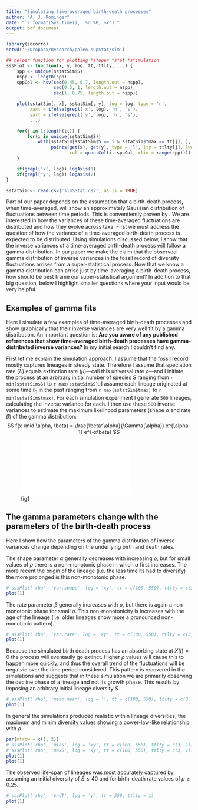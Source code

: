 ```yaml
---
title: "Simulating time-averaged birth-death processes"
author: "A. J. Rominger"
date: "`r format(Sys.time(), '%d %B, %Y')`"
output: pdf_document
---
```


```r
library(socorro)
setwd('~/Dropbox/Research/paleo_supStat/sim')

## helper function for plotting *s*uper *s*at *s*imulation
sssPlot <- function(x, y, log, tt, ttlty, ...) {
    spp <- unique(sstatSim$S)
    nspp <- length(spp)
    sppCol <- hsv(seq(0.45, 0.7, length.out = nspp),
                  seq(0.5, 1, length.out = nspp),
                  seq(1, 0.75, length.out = nspp))

    plot(sstatSim[, x], sstatSim[, y], log = log, type = 'n',
         xaxt = ifelse(grepl('x', log), 'n', 's'),
         yaxt = ifelse(grepl('y', log), 'n', 's'),
         ...)

    for(j in 1:length(tt)) {
        for(i in unique(sstatSim$S))
            with(sstatSim[sstatSim$S == i & sstatSim$tmax == tt[j], ],
                 points(get(x), get(y), type = 'l', lty = ttlty[j], lwd = 2,
                        col = quantCol(i, sppCol, xlim = range(spp))))
    }

    if(grepl('x', log)) logAxis(1)
    if(grepl('y', log)) logAxis(2)
}

sstatSim <- read.csv('simSStat.csv', as.is = TRUE)
```

Part of our paper depends on the assumption that a birth-death process, when time-averaged, will show an approximately Gaussian distribution of fluctuations between time periods.  This is conventiently proven by \cite{}.  We are interested in how the variances of these time-averaged fluctuations are distributed and how they evolve across taxa.  First we must address the question of how the variance of a time-averaged birth-death process is expected to be distributed.  Using simulations discussed below, I show that the inverse variances of a time-averaged birth-death process will follow a gamma distribution.  In our paper we make the claim that the observed gamma distribution of inverse variances in the fossil record of diversity fluctuations arrises from a super-statistical process.  Now that we know a gamma distribution can arrise just by time-averaging a birth-death process, how should be best frame our super-statistical argument?  In addition to that big question, below I highlight smaller questions where your input would be very helpful.

## Examples of gamma fits 

Here I simulate a few examples of time-averaged birth-death processes and show graphically that their inverse variances are very well fit by a gamma distribution.  An important question is: **Are you aware of any published references that show time-averaged birth-death processes have gamma-distributed inverse variances?**  In my initial search I couldn't find any.

First let me explain the simulation approach.  I assume that the fossil record mostly captures lineages in steady state.  Therefore I assume that speciation rate ($\lambda$) equals extinction rate ($\mu$)---call this universal rate $\rho$---and I initiate the process at an 
arbitrary initial number of species $S$ ranging from `r min(sstatSim$S)` to `r max(sstatSim$S)`.  I assume each lineage originated at some time $t_0$ in the past ranging from `r max(sstatSim$tmax)` to `r min(sstatSim$tmax)`.  For each simulation experiment I generate `500` lineages, calculating the inverse variance for each.  I then use these `500` inverse variances to estimate the maximum likelihood parameters (shape $\alpha$ and rate $\beta$) of the gamma distribution:
$$
f(x \mid \alpha, \beta) = \frac{\beta^\alpha}{\Gamma(\alpha)} x^{\alpha-1} e^{-x\beta}
$$

![fig1](fig_exampleGamma.pdf) 

## The gamma parameters change with the parameters of the birth-death process

Here I show how the parameters of the gamma distribution of inverse variances change depending on the underlying birth and death rates.

The shape parameter $\alpha$ generally decreases with increasing $\rho$, but for small values of $\rho$ there is a non-monotonic phase in which $\alpha$ first increases.  The more recent the origin of the lineage (i.e. the less time its had to diversify) the more prolonged is this non-monotonic phase.

```r
# sssPlot('rho', 'var.shape', log = 'xy', tt = c(100, 550), ttlty = c(3, 1))
plot(1)
```

The rate parameter $\beta$ generally increases with $\rho$, but there is again a non-monotonic phase for small $\rho$.  This non-monotonicity is increases with the age of the lineage (i.e. older lineages show more a pronounced non-monotonic pattern).

```r
# sssPlot('rho', 'var.rate', log = 'xy', tt = c(100, 550), ttlty = c(3, 1))
plot(1)
```

Because the simulated birth death process has an absorbing state at $X(t) = 0$ the process will eventaully go extinct.  Higher $\rho$ values will cause this to happen more quickly, and thus the overall trend of the fluctuations will be negatvie over the time period considered.  This pattern is recovered in the simulations and suggests that in these simulation we are primarily observing the decline phase of a lineage and not its growth phase.  This results by imposing an arbitrary initial lineage diversity $S$.

```r
# sssPlot('rho', 'mean.mean', log = '', tt = c(100, 550), ttlty = c(3, 1))
plot(1)
```

In general the simulations produced realistic within lineage diversities, the maximum and minim diversity values showing a power-law-like relationship with $\rho$.

```r
par(mfrow = c(1, 2))
# sssPlot('rho', 'minS', log = 'xy', tt = c(100, 550), ttlty = c(3, 1))
# sssPlot('rho', 'maxS', log = 'xy', tt = c(100, 550), ttlty = c(3, 1))
plot(1)
plot(1)
```

The observed life-span of lineages was most accurately captured by assuming an initial diversity of $S \leq 40$ and for birth-death rate values of $\rho \geq 0.25$.

```r
# sssPlot('rho', 'endT', log = 'y', tt = 550, ttlty = 1)
plot(1)
```
